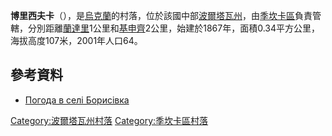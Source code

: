 {{coord|49|46|12|N|34|20|8|E|scale:100000_region:UA|display=title}}

'''博里西夫卡'''（{{lang-uk|Борисівка}}），是[[烏克蘭|烏克蘭]]的村落，位於該國中部[[波爾塔瓦州|波爾塔瓦州]]，由[[季坎卡區|季坎卡區]]負責管轄，分別距離[[蘭達里|蘭達里]]1公里和[[基申齊|基申齊]]2公里，始建於1867年，面積0.34平方公里，海拔高度107米，2001年人口64。

==參考資料==
* [http://weather.in.ua/ua/poltavskaja/1807 Погода в селі Борисівка] {{Wayback|url=http://weather.in.ua/ua/poltavskaja/1807 |date=20080625002930 }}

{{DEFAULTSORT:Борисівка}}
[[Category:波爾塔瓦州村落|Category:波爾塔瓦州村落]]
[[Category:季坎卡區村落|Category:季坎卡區村落]]


{{Poltava-geo-stub}}